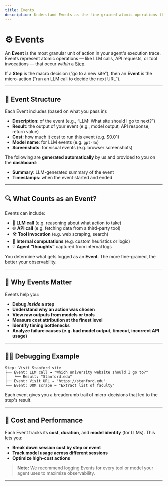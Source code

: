 ```yaml
---
title: Events
description: Understand Events as the fine-grained atomic operations that occur within each Step.
---
```


# ⚙️ Events

An **Event** is the most granular unit of action in your agent's execution trace. Events represent atomic operations — like LLM calls, API requests, or tool invocations — that occur *within* a [Step](/steps).

If a **Step** is the macro decision (“go to a new site”), then an **Event** is the micro-action (“run an LLM call to decide the next URL”).

---

## 🧬 Event Structure

Each Event includes (based on what you pass in):

- **Description**: of the event (e.g., “LLM: What site should I go to next?”)
- **Result**: the output of your event (e.g., model output, API response, return value)
- **Cost**: how much it cost to run this event (e.g. $0.01)
- **Model name**: for LLM events (e.g. `gpt-4o`)
- **Screenshots**: for visual events (e.g. browser screenshots)

The following are **generated automatically** by us and provided to you on the **dashboard**:
- **Summary**: LLM-generated summary of the event
- **Timestamps**: when the event started and ended

---

## 🔍 What Counts as an Event?

Events can include:

- 🤖 **LLM call** (e.g. reasoning about what action to take)
- 🌐 **API call** (e.g. fetching data from a third-party tool)
- 🛠️ **Tool invocation** (e.g. web scraping, search)
- 🧮 **Internal computations** (e.g. custom heuristics or logic)
- 💡 **Agent “thoughts”** captured from internal logs

You determine what gets logged as an **Event**. The more fine-grained, the better your observability.


---

## 🧠 Why Events Matter

Events help you:

- **Debug *inside* a step**
- **Understand why an action was chosen**
- **View raw outputs from models or tools**
- **Measure cost attribution at the finest level**
- **Identify timing bottlenecks**
- **Analyze failure causes (e.g. bad model output, timeout, incorrect API usage)**

---

## 🕵️‍♀️ Debugging Example

```text
Step: Visit Stanford site
├── Event: LLM call → "Which university website should I go to?"
│   └── Result: "Stanford.edu"
├── Event: Visit URL → "https://stanford.edu"
└── Event: DOM scrape → "Extract list of faculty"
```

Each event gives you a breadcrumb trail of micro-decisions that led to the step's result.


---

## 💸 Cost and Performance

Each Event tracks its **cost**, **duration**, and **model identity** (for LLMs). This lets you:

- **Break down session cost by step or event**
- **Track model usage across different sessions**
- **Optimize high-cost actions**


> **Note:** We recommend logging Events for every tool or model your agent uses to maximize observability.

---

